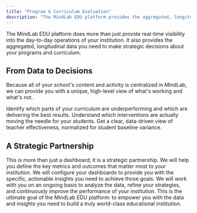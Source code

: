 ```yaml
---
title: "Program & Curriculum Evaluation"
description: "The MindLab EDU platform provides the aggregated, longitudinal data you need to make strategic decisions about your programs and curriculum."
---
```


The MindLab EDU platform does more than just provide real-time visibility into the day-to-day operations of your institution. It also provides the aggregated, longitudinal data you need to make strategic decisions about your programs and curriculum.

## From Data to Decisions

Because all of your school's content and activity is centralized in MindLab, we can provide you with a unique, high-level view of what's working and what's not.

<AccordionGroup>
  <Accordion title="Curriculum Effectiveness">
    Identify which parts of your curriculum are underperforming and which are delivering the best results.
  </Accordion>
  <Accordion title="Intervention Impact">
    Understand which interventions are actually moving the needle for your students.
  </Accordion>
  <Accordion title="Teacher Performance">
    Get a clear, data-driven view of teacher effectiveness, normalized for student baseline variance.
  </Accordion>
</AccordionGroup>

## A Strategic Partnership

<Note>
This is more than just a dashboard; it is a strategic partnership.
</Note>

<Steps>
  <Step title="Define Your Goals">
    We will help you define the key metrics and outcomes that matter most to your institution.
  </Step>
  <Step title="Configure Your Dashboards">
    We will configure your dashboards to provide you with the specific, actionable insights you need to achieve those goals.
  </Step>
  <Step title="Iterate & Improve">
    We will work with you on an ongoing basis to analyze the data, refine your strategies, and continuously improve the performance of your institution.
  </Step>
</Steps>

<Tip>
This is the ultimate goal of the MindLab EDU platform: to empower you with the data and insights you need to build a truly world-class educational institution.
</Tip>